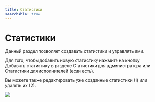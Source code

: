 ```yaml
---
title: Статистики
searchable: true
---
```


# Статистики

Данный раздел позволяет создавать статистики и управлять ими.

Для того, чтобы добавить новую статистику нажмите на кнопку Добавить статистику в разделе Статистики для администратора или Статистики для исполнителей (если есть).

Вы можете также редактировать уже созданные статистики (1) или удалять их (2).

![](/help_images_ru/srok_1.png)
